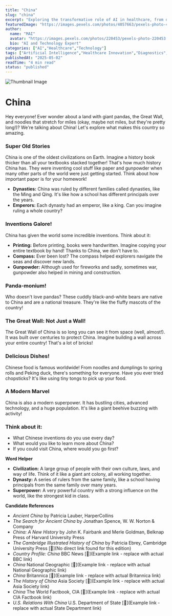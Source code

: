 ```yaml
---
title: "China"
slug: "china"
excerpt: "Exploring the transformative role of AI in healthcare, from diagnostics to drug discovery."
featuredImage: "https://images.pexels.com/photos/4057663/pexels-photo-4057663.jpeg?auto=compress&cs=tinysrgb&w=1260&h=750&dpr=1"
author:
  name: "MAI"
  avatar: "https://images.pexels.com/photos/220453/pexels-photo-220453.jpeg?auto=compress&cs=tinysrgb&w=1260&h=750&dpr=1"
  bio: "AI and Technology Expert"
categories: ["AI","Healthcare","Technology"]
tags: ["Artificial Intelligence","Healthcare Innovation","Diagnostics","Drug Discovery"]
publishedAt: "2025-05-02"
readTime: "4 min read"
status: "published"
---
```

![Thumbnail Image](https://images.pexels.com/photos/4057663/pexels-photo-4057663.jpeg?auto=compress&cs=tinysrgb&w=1260&h=750&dpr=1 "AI in Healthcare")

# China

Hey everyone!  Ever wonder about a land with giant pandas, the Great Wall, and noodles that stretch for miles (okay, maybe not miles, but they're pretty long!)?  We're talking about China!  Let's explore what makes this country so amazing.

### Super Old Stories

China is one of the oldest civilizations on Earth.  Imagine a history book thicker than all your textbooks stacked together! That's how much history China has. They were inventing cool stuff like paper and gunpowder when many other parts of the world were just getting started. Think about how important paper is for your homework! 

* **Dynasties:**  China was ruled by different families called dynasties, like the Ming and Qing. It's like how a school has different principals over the years.
* **Emperors:** Each dynasty had an emperor, like a king.  Can you imagine ruling a whole country?

### Inventions Galore!

China has given the world some incredible inventions. Think about it:

* **Printing:** Before printing, books were handwritten.  Imagine copying your entire textbook by hand!  Thanks to China, we don't have to.
* **Compass:** Ever been lost?  The compass helped explorers navigate the seas and discover new lands.
* **Gunpowder:**  Although used for fireworks and sadly, sometimes war, gunpowder also helped in mining and construction.

### Panda-monium!

Who doesn't love pandas?  These cuddly black-and-white bears are native to China and are a national treasure. They're like the fluffy mascots of the country!

### The Great Wall: Not Just a Wall!

The Great Wall of China is so long you can see it from space (well, almost!).  It was built over centuries to protect China.  Imagine building a wall across your entire country!  That's a lot of bricks!

### Delicious Dishes!

Chinese food is famous worldwide!  From noodles and dumplings to spring rolls and Peking duck, there's something for everyone. Have you ever tried chopsticks? It's like using tiny tongs to pick up your food.

### A Modern Marvel

China is also a modern superpower.  It has bustling cities, advanced technology, and a huge population.  It's like a giant beehive buzzing with activity!

###  Think about it:

* What Chinese inventions do you use every day?
* What would you like to learn more about China?
* If you could visit China, where would you go first?


**Word Helper**

* **Civilization:** A large group of people with their own culture, laws, and way of life.  Think of it like a giant ant colony, all working together.
* **Dynasty:**  A series of rulers from the same family, like a school having principals from the same family over many years.
* **Superpower:** A very powerful country with a strong influence on the world, like the strongest kid in class.


**Candidate References**

- *Ancient China* by Patricia Lauber, HarperCollins
- *The Search for Ancient China* by Jonathan Spence, W. W. Norton & Company
- *China: A New History* by John K. Fairbank and Merle Goldman, Belknap Press of Harvard University Press
- *The Cambridge Illustrated History of China* by Patricia Ebrey, Cambridge University Press [🔗](No direct link found for this edition)
- *Country Profile: China* BBC News [🔗](Example link - replace with actual BBC link)
- *China* National Geographic [🔗](Example link - replace with actual National Geographic link)
- *China* Britannica [🔗](Example link - replace with actual Britannica link)
- *The History of China* Asia Society [🔗](Example link - replace with actual Asia Society link)
- *China* The World Factbook, CIA [🔗](Example link - replace with actual CIA Factbook link)
- *U.S. Relations With China* U.S. Department of State [🔗](Example link - replace with actual State Department link)
